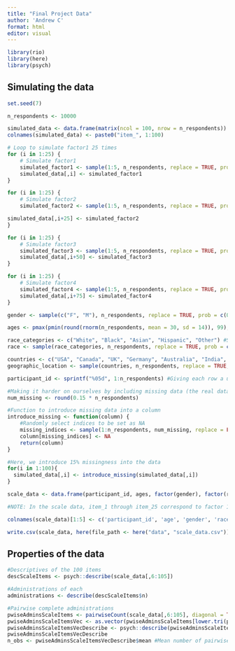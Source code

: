 ```yaml
---
title: "Final Project Data"
author: 'Andrew C'
format: html
editor: visual
---
```


```r
library(rio)
library(here)
library(psych)
```

## Simulating the data

```r
set.seed(7)

n_respondents <- 10000

simulated_data <- data.frame(matrix(ncol = 100, nrow = n_respondents))
colnames(simulated_data) <- paste0("item_", 1:100)

# Loop to simulate factor1 25 times
for (i in 1:25) {
    # Simulate factor1
    simulated_factor1 <- sample(1:5, n_respondents, replace = TRUE, prob = c(0.1, 0.2, 0.4, 0.2, 0.1)) #Mean closer to 3
    simulated_data[,i] <- simulated_factor1
}

for (i in 1:25) {
    # Simulate factor2
    simulated_factor2 <- sample(1:5, n_respondents, replace = TRUE, prob = c(0.2, 0.3, 0.3, 0.1, 0.1)) #Mean closer to 2

simulated_data[,i+25] <- simulated_factor2
}

for (i in 1:25) {
    # Simulate factor3
    simulated_factor3 <- sample(1:5, n_respondents, replace = TRUE, prob = c(0.1, 0.1, 0.2, 0.3, 0.3)) #Mean closer to 4
    simulated_data[,i+50] <- simulated_factor3
}

for (i in 1:25) {
    # Simulate factor4
    simulated_factor4 <- sample(1:5, n_respondents, replace = TRUE, prob = c(0.25, 0.25, 0.2, 0.15, 0.15)) #Mean closer to 2.5
    simulated_data[,i+75] <- simulated_factor4
}

gender <- sample(c("F", "M"), n_respondents, replace = TRUE, prob = c(0.66, 0.34)) #Simulating gender. 66% F/34% M as per the original sample.

ages <- pmax(pmin(round(rnorm(n_respondents, mean = 30, sd = 14)), 99), 18) #Simulating skewed distribution with a mean around 30, sd of around 14 as per the original sample.

race_categories <- c("White", "Black", "Asian", "Hispanic", "Other") #Simulating race similar to the original data
race <- sample(race_categories, n_respondents, replace = TRUE, prob = c(0.7, 0.05, 0.1, 0.1, 0.05))

countries <- c("USA", "Canada", "UK", "Germany", "Australia", "India", "China", "Brazil", "South Africa", "Japan") #Simulating location using a subset of countries (using all 200 is too taxing for this project)
geographic_location <- sample(countries, n_respondents, replace = TRUE, prob = c(0.3, 0.1, 0.1, 0.05, 0.05, 0.1, 0.1, 0.1, 0.05, 0.05))

participant_id <- sprintf("%05d", 1:n_respondents) #Giving each row a unique identifier

#Making it harder on ourselves by including missing data (the real data has a lot of missingness)
num_missing <- round(0.15 * n_respondents)

#Function to introduce missing data into a column
introduce_missing <- function(column) {
    #Randomly select indices to be set as NA
    missing_indices <- sample(1:n_respondents, num_missing, replace = FALSE)
    column[missing_indices] <- NA
    return(column)
}

#Here, we introduce 15% missingness into the data
for(i in 1:100){
  simulated_data[,i] <- introduce_missing(simulated_data[,i])
}

scale_data <- data.frame(participant_id, ages, factor(gender), factor(race), factor(geographic_location), simulated_data) #Consolidating everything into one set.

#NOTE: In the scale data, item_1 through item_25 correspond to factor 1, and so on up to factor 4.

colnames(scale_data)[1:5] <- c('participant_id', 'age', 'gender', 'race', 'country') #Cleaning up the names

write.csv(scale_data, here(file_path <- here("data", "scale_data.csv"))) #Saving it to the data folder
```

## Properties of the data

```r
#Descriptives of the 100 items
descScaleItems <- psych::describe(scale_data[,6:105])

#Administrations of each
administrations <- describe(descScaleItems$n)

#Pairwise complete administrations
pwiseAdminsScaleItems <- pairwiseCount(scale_data[,6:105], diagonal = TRUE)
pwiseAdminsScaleItemsVec <- as.vector(pwiseAdminsScaleItems[lower.tri(pwiseAdminsScaleItems)])
pwiseAdminsScaleItemsVecDescribe <- psych::describe(pwiseAdminsScaleItemsVec)
pwiseAdminsScaleItemsVecDescribe
n_obs <- pwiseAdminsScaleItemsVecDescribe$mean #Mean number of pairwise-complete administrations of all items

```
